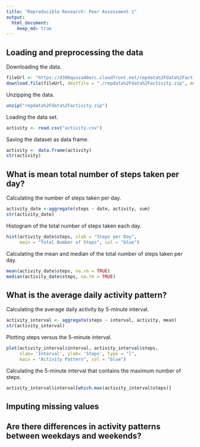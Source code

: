 ```yaml
---
title: "Reproducible Research: Peer Assessment 1"
output: 
  html_document:
    keep_md: true
---
```



## Loading and preprocessing the data

Downloading the data.

```r
fileUrl <- "https://d396qusza40orc.cloudfront.net/repdata%2Fdata%2Factivity.zip"
download.file(fileUrl, destfile = "./repdata%2Fdata%2Factivity.zip", method = "curl")
```

Unzipping the data.

```r
unzip("repdata%2Fdata%2Factivity.zip")
```

Loading the data set.

```r
activity <- read.csv("activity.csv")
```

Saving the dataset as data frame.

```r
activity <- data.frame(activity)
str(activity)
```

## What is mean total number of steps taken per day?

Calculating the number of steps taken per day.

```r
activity_date <-aggregate(steps ~ date, activity, sum)
str(activity_date)
```

Histogram of the total number of steps taken each day.

```r
hist(activity_date$steps, xlab = "Steps per Day",
     main = "Total Number of Steps", col = "blue")
```

Calculating the mean and median of the total number of steps taken per day.

```r
mean(activity_date$steps, na.rm = TRUE)
median(activity_date$steps, na.rm = TRUE)
```

## What is the average daily activity pattern?

Calculating the average daily activity by 5-minute interval.

```r
activity_interval <- aggregate(steps ~ interval, activity, mean)
str(activity_interval)
```

Plotting steps versus the 5-minute interval.

```r
plot(activity_interval$interval, activity_interval$steps,
     xlab= 'Interval', ylab= 'Steps', type = "l",
     main = "Activity Pattern", col = "blue")
```

Calculating the 5-minute interval that contains the maximum number of steps.

```r
activity_interval$interval[which.max(activity_interval$steps)]
```

## Imputing missing values



## Are there differences in activity patterns between weekdays and weekends?
